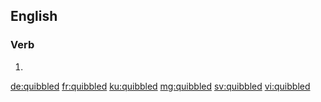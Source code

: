 ==English==

===Verb===
{{head|en|verb form}}

# {{en-past of|quibble}}

[[de:quibbled]]
[[fr:quibbled]]
[[ku:quibbled]]
[[mg:quibbled]]
[[sv:quibbled]]
[[vi:quibbled]]